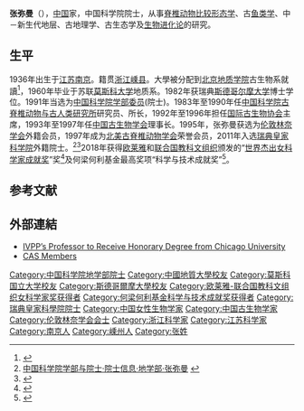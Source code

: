 {{Infobox person
| 姓名     = 张弥曼
| 图像     = 
| 图像替代 = 
| 图像说明 = 
| 出生日期 = {{Birth date and age|year=1936|month=4|day=17}}
| 出生地   = {{ROC-1928}}[[南京市|南京市]]
| 死亡日期 = <!-- {{Death date and age|YYYY|MM|DD|YYYY|MM|DD}}（死亡在前，出生在后） -->
| 死亡地   = 
| 国籍       = {{PRC}}
| 籍贯       = 浙江嵊县
| 别名     = 
| 知名于   = 
| 职业     = [[古脊椎动物学|古脊椎动物学]]家
| 母校 = 苏联[[莫斯科大学|莫斯科大学]]<br>瑞典[[斯德哥尔摩大学|斯德哥尔摩大学]]
}}

'''张弥曼'''（{{bd|1936年|4月17日||}}），[[中国|中国]]{{link-en|古脊椎动物学|Vertebrate paleontology}}家，中国科学院院士，从事[[脊椎动物|脊椎动物]][[比較解剖學|比较形态学]]、古[[鱼类学|鱼类学]]、中－新生代地层、古地理学、古生态学及[[演化論|生物进化论]]的研究。

==生平==
1936年出生于[[江苏|江苏]][[南京|南京]]。籍贯[[浙江|浙江]][[嵊县|嵊县]]。大學被分配到[[中国地质大学|北京地质学院]]古生物系就讀<ref>{{cite web | url=http://news.ucas.ac.cn/cmjj/376510-%E5%BC%A0%E5%BC%A5%E6%9B%BC%E9%99%A2%E5%A3%AB%E8%8D%A3%E8%8E%B72018%E5%B9%B4%E5%BA%A6%E2%80%9C%E8%81%94%E5%90%88%E5%9B%BD%E6%95%99%E7%A7%91%E6%96%87%E7%BB%84%E7%BB%87%E6%9D%B0%E5%87%BA%E5%A5%B3%E7%A7%91%E5%AD%A6%E5%AE%B6%E5%A5%96%E2%80%9D.html | title=张弥曼院士荣获2018年度“联合国教科文组织杰出女科学家奖” | website=中国科学院大学新闻网 | access-date=2018-03-26 | archive-url=https://web.archive.org/web/20180327023442/http://news.ucas.ac.cn/cmjj/376510-%E5%BC%A0%E5%BC%A5%E6%9B%BC%E9%99%A2%E5%A3%AB%E8%8D%A3%E8%8E%B72018%E5%B9%B4%E5%BA%A6%E2%80%9C%E8%81%94%E5%90%88%E5%9B%BD%E6%95%99%E7%A7%91%E6%96%87%E7%BB%84%E7%BB%87%E6%9D%B0%E5%87%BA%E5%A5%B3%E7%A7%91%E5%AD%A6%E5%AE%B6%E5%A5%96%E2%80%9D.html | archive-date=2018-03-27 | dead-url=yes }}</ref>，1960年毕业于苏联[[莫斯科大学|莫斯科大学]]地质系。1982年获瑞典[[斯德哥尔摩大学|斯德哥尔摩大学]]博士学位。1991年当选为[[中国科学院学部委员|中国科学院学部委员]](院士)。1983年至1990年任[[中国科学院古脊椎动物与古人类研究所|中国科学院古脊椎动物与古人类研究所]]研究员、所长，1992年至1996年担任[[国际古生物协会|国际古生物协会]]主席，1993年至1997年任[[中国古生物学会|中国古生物学会]]理事长。1995年，张弥曼获选为[[伦敦林奈学会|伦敦林奈学会]]外籍会员，1997年成为[[北美古脊椎动物学会|北美古脊椎动物学会]]荣誉会员，2011年入选[[瑞典皇家科学院|瑞典皇家科学院]]外籍院士。<ref>[http://sourcedb.cas.cn/sourcedb_ad_cas/zw2/ysxx/dxb/ 中国科学院学部与院士·院士信息·地学部·张弥曼] {{webarchive|url=https://web.archive.org/web/20120426134225/http://sourcedb.cas.cn/sourcedb_ad_cas/zw2/ysxx/dxb/ |date=2012-04-26 }}</ref><ref>{{cite news|title=张弥曼院士当选瑞典皇家科学院外籍院士|url=http://scitech.people.com.cn/GB/13948638.html|accessdate=2018-03-23|work=人民网|archive-date=2011-02-21|archive-url=https://web.archive.org/web/20110221120317/http://scitech.people.com.cn/GB/13948638.html|dead-url=no}}</ref>2018年获得[[欧莱雅|欧莱雅]]和[[联合国教科文组织|联合国教科文组织]]颁发的“[[世界杰出女科学家成就奖|世界杰出女科学家成就奖]]”奖<ref>{{cite news|title=中国科学家张弥曼获颁“世界杰出女科学家奖”|url=http://m.xinhuanet.com/2018-03/23/c_1122580397.htm|accessdate=2018-03-23|work=新华网|archive-url=https://web.archive.org/web/20180327023648/http://m.xinhuanet.com/2018-03/23/c_1122580397.htm|archive-date=2018-03-27|dead-url=yes}}</ref>及何梁何利基金最高奖项“科学与技术成就奖”<ref>{{cite news|title=2018年度何梁何利奖颁发 张弥曼等56名科学家获殊荣|url=http://news.sciencenet.cn/htmlnews/2018/11/419602.shtm|accessdate=2018-11-07|archive-date=2021-01-18|archive-url=https://web.archive.org/web/20210118020435/http://news.sciencenet.cn/htmlnews/2018/11/419602.shtm|dead-url=no}}</ref>。

==参考文献==
{{reflist|2}}

==外部連結==
*[http://english.ivpp.cas.cn/ns/es/201105/t20110513_69779.html IVPP’s Professor to Receive Honorary Degree from Chicago University] {{Wayback|url=http://english.ivpp.cas.cn/ns/es/201105/t20110513_69779.html |date=20171116133431 }}
*[http://english.ivpp.cas.cn/pe/cm/ CAS Members] {{Wayback|url=http://english.ivpp.cas.cn/pe/cm/ |date=20210515055545 }}

{{中国科学院地学部院士}}
{{欧莱雅-联合国教科文组织女科学家奖获得者}}
{{何梁何利基金科学与技术成就奖获得者}}

{{Authority control}}
{{DEFAULTSORT:Z}}
[[Category:中国科学院地学部院士|Category:中国科学院地学部院士]]
[[Category:中國地質大學校友|Category:中國地質大學校友]]
[[Category:莫斯科国立大学校友|Category:莫斯科国立大学校友]]
[[Category:斯德哥爾摩大學校友|Category:斯德哥爾摩大學校友]]
[[Category:欧莱雅-联合国教科文组织女科学家奖获得者|Category:欧莱雅-联合国教科文组织女科学家奖获得者]]
[[Category:何梁何利基金科学与技术成就奖获得者|Category:何梁何利基金科学与技术成就奖获得者]]
[[Category:瑞典皇家科學院院士|Category:瑞典皇家科學院院士]]
[[Category:中国女性生物学家|Category:中国女性生物学家]]
[[Category:中国古生物学家|Category:中国古生物学家]]
[[Category:伦敦林奈学会会士|Category:伦敦林奈学会会士]]
[[Category:浙江科学家|Category:浙江科学家]]
[[Category:江苏科学家|Category:江苏科学家]]
[[Category:南京人|Category:南京人]]
[[Category:嵊州人|Category:嵊州人]]
[[Category:张姓|Category:张姓]]